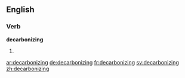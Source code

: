 ==English==

===Verb===
'''decarbonizing'''

# {{present participle of|decarbonize}}

[[ar:decarbonizing]]
[[de:decarbonizing]]
[[fr:decarbonizing]]
[[sv:decarbonizing]]
[[zh:decarbonizing]]